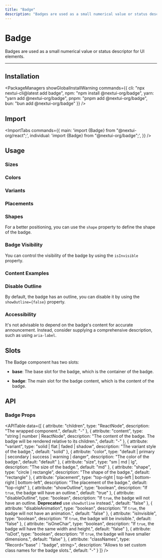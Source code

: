 ```yaml
---
title: "Badge"
description: "Badges are used as a small numerical value or status descriptor for UI elements."
---
```



# Badge

Badges are used as a small numerical value or status descriptor for UI elements.

<ComponentLinks component="badge" />

---

<CarbonAd/>

## Installation

<PackageManagers
  showGlobalInstallWarning
  commands={{
    cli: "npx nextui-cli@latest add badge",
    npm: "npm install @nextui-org/badge",
    yarn: "yarn add @nextui-org/badge",
    pnpm: "pnpm add @nextui-org/badge",
    bun: "bun add @nextui-org/badge"
  }}
/>


## Import

<ImportTabs
  commands={{
    main: 'import {Badge} from "@nextui-org/react";',
    individual: 'import {Badge} from "@nextui-org/badge";',
  }}
/>

## Usage

<CodeDemo title="Usage" files={badgeContent.usage} />

### Sizes

<CodeDemo title="Sizes" files={badgeContent.sizes} />

### Colors

<CodeDemo title="Colors" files={badgeContent.colors} />

### Variants

<CodeDemo title="Variants" files={badgeContent.variants} />

### Placements

<CodeDemo title="Placements" files={badgeContent.placements} />

### Shapes

For a better positioning, you can use the `shape` property to define the shape of the badge.

<CodeDemo title="Shapes" files={badgeContent.shapes} />

### Badge Visibility

You can control the visibility of the badge by using the `isInvisible` property.

<CodeDemo title="Badge visibility" files={badgeContent.visibility} />

### Content Examples

<CodeDemo title="Content examples" files={badgeContent.contentExamples} />

### Disable Outline

By default, the badge has an outline, you can disable it by using the `showOutline={false}` property.

<CodeDemo title="Disable outline" files={badgeContent.showOutline} />

### Accessibility

It's not advisable to depend on the badge's content for accurate announcement.
Instead, consider supplying a comprehensive description, such as using `aria-label`.

<CodeDemo title="Accessibility" files={badgeContent.a11y} />

<Spacer y={4} />

## Slots

The Badge component has two slots:

- **base**: The base slot for the badge, which is the container of the badge.

- **badge**: The main slot for the badge content, which is the content of the badge.

<Spacer y={4} />

## API

### Badge Props

<APITable
  data={[
    {
      attribute: "children",
      type: "ReactNode",
      description: "The wrapped component.",
      default: "-"
    },
    {
      attribute: "content", 
      type: "string | number | ReactNode",
      description: "The content of the badge. The badge will be rendered relative to its children.",
      default: "-"
    },
    {
      attribute: "variant",
      type: "solid | flat | faded | shadow",
      description: "The variant style of the badge.",
      default: "solid"
    },
    {
      attribute: "color",
      type: "default | primary | secondary | success | warning | danger",
      description: "The color of the badge.",
      default: "default"
    },
    {
      attribute: "size",
      type: "sm | md | lg",
      description: "The size of the badge.",
      default: "md"
    },
    {
      attribute: "shape",
      type: "circle | rectangle",
      description: "The shape of the badge.",
      default: "rectangle"
    },
    {
      attribute: "placement",
      type: "top-right | top-left | bottom-right | bottom-left",
      description: "The placement of the badge.",
      default: "top-right"
    },
    {
      attribute: "showOutline",
      type: "boolean",
      description: "If `true`, the badge will have an outline.",
      default: "true"
    },
    {
      attribute: "disableOutline",
      type: "boolean", 
      description: "If `true`, the badge will not have an outline. **Deprecated** use `showOutline` instead.",
      default: "false"
    },
    {
      attribute: "disableAnimation",
      type: "boolean",
      description: "If `true`, the badge will not have an animation.",
      default: "false"
    },
    {
      attribute: "isInvisible",
      type: "boolean",
      description: "If `true`, the badge will be invisible.",
      default: "false"
    },
    {
      attribute: "isOneChar",
      type: "boolean",
      description: "If `true`, the badge will have the same width and height.",
      default: "false"
    },
    {
      attribute: "isDot",
      type: "boolean",
      description: "If `true`, the badge will have smaller dimensions.",
      default: "false"
    },
    {
      attribute: "classNames",
      type: "Record<\"base\"｜\"badge\", string>",
      description: "Allows to set custom class names for the badge slots.",
      default: "-"
    }
  ]}
/>
